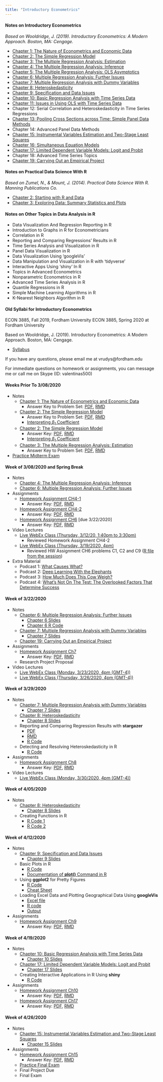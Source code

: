 ```yaml
---
title: "Introductory Econometrics"
---
```



#### Notes on Introductory Econometrics 
*Based on Wooldridge, J. (2019). Introductory Econometrics: A Modern Approach. Boston, MA: Cengage.*

- [Chapter 1: The Nature of Econometrics and Economic Data](etricsCh1.html)
- [Chapter 2: The Simple Regression Model](etricsCh2.html)
- [Chapter 3: The Multiple Regression Analysis: Estimation](etricsCh3.html)
- [Chapter 4: The Multiple Regression Analysis: Inference](etricsCh4.html)
- [Chapter 5: The Multiple Regression Analysis: OLS Asymptotics](etricsCh5.html)
- [Chapter 6: Multiple Regression Analysis: Further Issues](etricsCh6.html)
- [Chapter 7: Multiple Regression Analysis with Dummy Variables](etricsCh7.html)
- [Chapter 8: Heteroskedasticity](etricsCh8.html)
- [Chapter 9: Specification and Data Issues](etricsCh9.html)
- [Chapter 10: Basic Regression Analysis with Time Series Data](etricsCh10.html)
- [Chapter 11: Issues in Using OLS with Time Series Data](etricsCh11.html)
- Chapter 12: Serial Correlation and Heteroskedasticity in Time Series Regressions
- [Chapter 13: Pooling Cross Sections across Time: Simple Panel Data Methods](etricsCh13.html)
- Chapter 14: Advanced Panel Data Methods
- [Chapter 15: Instrumental Variables Estimation and Two-Stage Least Squares](etricsCh15.html)
- [Chapter 16: Simultaneous Equation Models](etricsCh16.html)
- [Chapter 17: Limited Dependent Variable Models: Logit and Probit](etricsCh17.html)
- Chapter 18: Advanced Time Series Topics
- [Chapter 19: Carrying Out an Empirical Project](etricsCh19.html)

#### Notes on Practical Data Science With R
*Based on Zumel, N., & Mount, J. (2014). Practical Data Science With R. Manning Publications Co.*

- [Chapter 2: Starting with R and Data](dataCh2.html)
- [Chapter 3: Exploring Data: Summary Statistics and Plots](dataCh3.html)
    
#### Notes on Other Topics in Data Analysis in R 
    
- Data Visualization And Regression Reporting in R
- Introduction to Graphs in R for Econometricians
- Correlation in R
- Reporting and Comparing Regressions' Results in R
- Time Series Analysis and Visualization in R
- Panel Data Visualization in R
- Data Visualization Using 'googleVis'
- Data Manipulation and Visualization in R with 'tidyverse'
- Interactive Apps Using 'shiny' In R
- Topics in Advanced Econometrics
- Nonparametric Econometrics in R
- Advanced Time Series Analysis in R
- Quantile Regressions in R
- Simple Machine Learning Algorithms in R
- K-Nearest Neighbors Algorithm in R



#### Old Syllabi for Introductory Econometrics

ECON 3885, Fall 2019, Fordham University
ECON 3885, Spring 2020 at Fordham University

Based on Wooldridge, J. (2019). Introductory Econometrics: A Modern Approach. Boston, MA: Cengage.

- [Syllabus](https://drive.google.com/open?id=1ss6lxt9BJOwo0lLZ_tS_qqG8mPQrUB_V)

If you have any questions, please email me at vrudys@fordham.edu

For immediate questions on homework or assignments, you can message me or call me on Skype (ID: valentinas500) 

#### Weeks Prior To 3/08/2020

- Notes
    - [Chapter 1: The Nature of Econometrics and Economic Data](etricsCh1.html)
        + Answer Key to Problem Set: [PDF](https://drive.google.com/open?id=1PtnJhwpTmHfSz1GU7ZgjmsLb0x7kEdV5), [RMD](https://drive.google.com/open?id=1L2dskQAmru8qBMwSe_obsAkmeOV-WV-r)
    - [Chapter 2: The Simple Regression Model](etricsCh2.html)
        + Answer Key to Problem Set: [PDF](https://drive.google.com/open?id=1rfnMkBUjbHa8eUujC01mxdltZPCvnozQ), [RMD](https://drive.google.com/open?id=1sFP998C9IS1ncaudsKogL8_0nFj9t-4r)
        - [Interpreting $\beta_1$ Coefficient](beta1.html)
    - [Chapter 2: The Simple Regression Model](etricsCh2.html)
        + Answer Key: [PDF](https://drive.google.com/open?id=1rfnMkBUjbHa8eUujC01mxdltZPCvnozQ), [RMD](https://drive.google.com/open?id=1sFP998C9IS1ncaudsKogL8_0nFj9t-4r)
        - [Interpreting $\beta_1$ Coefficient](beta1.html)
    - [Chapter 3: The Multiple Regression Analysis: Estimation](etricsCh3.html)
        + Answer Key to Problem Set: [PDF](https://drive.google.com/open?id=1UcOmGtiZGg6ZT9ws6mzEFnXpzESCPCvE), [RMD](https://drive.google.com/open?id=13jH3BUUp231WQ3T3X7vhG-MXy-Ao6ekr)
        
- [Practice Midterm Exam](https://drive.google.com/open?id=18Y4xfoJyh9hbWRfSKcLeDmrFa8nAV6YS)

#### Week of 3/08/2020 and Spring Break

- Notes
    - [Chapter 4: The Multiple Regression Analysis: Inference](etricsCh4.html)
    - [Chapter 6: Multiple Regression Analysis: Further Issues](etricsCh6.html)

- Assignments
    - [Homework Assignment CH4-1](https://drive.google.com/open?id=1kN4yNj5uDr3ziC0fcArjaLNiG5ccMAC5)
        + Answer Key: [PDF](https://drive.google.com/open?id=1ouq1q6noOv-beKNkVL6p2MQDOUwyCBjC), [RMD](https://drive.google.com/open?id=1fbVqVklOdvCNUniZ-LddM0zUX8ciojNe)
    - [Homework Assignment CH4-2](https://drive.google.com/open?id=1LSEZRmeHNllzwjuJp7uYZC5htukFaEkh)
        + Answer Key: [PDF](https://drive.google.com/open?id=1vm29cW31zIIdpMw2A7LdRHt0HGMZF7N_), [RMD](https://drive.google.com/open?id=1Y5n9y7CWlnVxVQvPA4Uob7brCsqJ5C18)
    - [Homework Assignment CH6](https://drive.google.com/open?id=1HtBSfBVSvc-sZHA648bhgqNIc2F7k3c2) [due 3/22/2020]
        + Answer Key: [PDF](https://drive.google.com/open?id=1lggeb-rOSRp9c-AFIYyfOnkiPX81YdpH), [RMD](https://drive.google.com/open?id=1BIy00MHuF30M6aDokio3p_Pu5CIICbqt)

- Video Lectures
    - [Live WebEx Class (Thursday, 3/12/20, 1:40pm to 3:30pm)](https://fordham-student.webex.com/webappng/sites/fordham-student/recording/play/c55394279ccd47bf9ba2ac37591c4cce)
        + Reviewed Homework Assignment CH4-2
    - [Live WebEx Class (Thursday, 3/19/2020, 4pm)](https://fordham-student.webex.com/recordingservice/sites/fordham-student/recording/playback/a3279073aff34deda7f7affe03a25f67)
        + Reviewed HW Assignment CH6 problems C1, C2 and C9 ([R file from the session](https://drive.google.com/open?id=1Plgfvavba28vMNX4wRuUX2jEc28YS1tb))

- Extra Material
    - Podcast 1: [What Causes What?](https://play.podtrac.com/npr-510289/edge1.pod.npr.org/anon.npr-podcasts/podcast/npr/pmoney/2018/10/20181017_pmoney_pmpod453-6760e94c-5c32-43c5-bc4f-85f77c517389.mp3?orgId=1&d=1164&p=510289&story=658312757&t=podcast&e=658312757&siteplayer=true&awCollectionId=510289&awEpisodeId=658312757&dl=1)
    - Podcast 2: [Deep Learning With the Elephants](https://www.npr.org/2019/08/09/749938354/episode-932-deep-learning-with-the-elephants)
    - Podcast 3: [How Much Does This Cow Weigh?](https://www.npr.org/transcripts/714289051)
    - Podcast 4: [What's Not On The Test: The Overlooked Factors That Determine Success](https://www.npr.org/transcripts/721733303)

#### Week of 3/22/2020

- Notes
    - [Chapter 6: Multiple Regression Analysis: Further Issues](etricsCh6.html)
        - [Chapter 6 Slides](https://drive.google.com/open?id=181wdUtAi9lmazwXm82doA5Re6TZpOHUQ)
        - [Chapter 6 R Code](https://drive.google.com/open?id=10Vnmj9B6s3Mre2cYbKOoxD-PXY79UdM4)
    - [Chapter 7: Multiple Regression Analysis with Dummy Variables](etricsCh7.html)
        - [Chapter 7 Slides](https://drive.google.com/open?id=11TYv-QR0abPj_ND9KU8eoBBaRk_qTwWV)
    - [Chapter 19: Carrying Out an Empirical Project](etricsCh19.html)
    
- Assignments
    - [Homework Assignment Ch7](https://drive.google.com/open?id=1G55zarYD7hqtcrkYJPMQOel3a4NmfQwX)
        + Answer Key: [PDF](https://drive.google.com/open?id=1ENiYoMcV8_nX9GPfvNOH1RN5jABp0n97), [RMD](https://drive.google.com/open?id=1Zr2jNBuM-uexgsqJ1AYf-PEWzBnlxY1X)
    - Research Project Proposal

- Video Lectures
    - [Live WebEx Class (Monday, 3/23/2020, 4pm (GMT-4))](https://fordham-student.webex.com/recordingservice/sites/fordham-student/recording/playback/1e0ade1ceb4c4855a39704d8b49eb2cd)
    - [Live WebEx Class (Thursday, 3/26/2020, 4pm (GMT-4))](https://fordham-student.webex.com/recordingservice/sites/fordham-student/recording/playback/3915109b606c424b922fc1aedb7bba53)

#### Week of 3/29/2020 

- Notes
    - [Chapter 7: Multiple Regression Analysis with Dummy Variables](etricsCh7.html)
        - [Chapter 7 Slides](https://drive.google.com/open?id=11TYv-QR0abPj_ND9KU8eoBBaRk_qTwWV)
    - [Chapter 8: Heteroskedasticity](etricsCh8.html)
        - [Chapter 8 Slides](https://drive.google.com/open?id=1ZjOvXr8fv5DgntYpZT-h8jxJe02GSCO3)
    - Reporting and Comparing Regression Results with **stargazer**
        - [PDF](https://drive.google.com/open?id=1QUAy_n8I0e4IByFMRaxtN_twpj1nDh63)
        - [RMD](https://drive.google.com/open?id=1kZiSEh3QbFYZhOMEqNKR5x-C82vgIQ4t)
        - [R Code](https://drive.google.com/open?id=173DDpsUVrtY6I7LtypjFwW_dif-eWCd5)
    - Detecting and Resolving Heteroskedasticity in R
        - [R Code](https://drive.google.com/open?id=15oNsc26HSkfRPslRiCsO46coXxtlmbCn)
- Assignments
    - [Homework Assignment Ch8](https://drive.google.com/open?id=1g5zN37QAA_WBjj36V68fHiArP90GNpm9)
        + Answer Key: [PDF](https://drive.google.com/open?id=1Bg6ksRcByYP-bVsbcgY9rH_npe9PKXCQ), [RMD](https://drive.google.com/open?id=1ZJV-cIlw31ZNfi2rOzM-zeUutfyT8Pu2)

- Video Lectures
    - [Live WebEx Class (Monday, 3/30/2020, 4pm (GMT-4))](https://fordham-student.webex.com/recordingservice/sites/fordham-student/recording/playback/da5d4e8d29c14e8784d4056040b20e08)


#### Week of 4/05/2020 

- Notes
    - [Chapter 8: Heteroskedasticity](etricsCh8.html)
        - [Chapter 8 Slides](https://drive.google.com/open?id=1ZjOvXr8fv5DgntYpZT-h8jxJe02GSCO3)
    - Creating Functions in R
        - [R Code 1](https://drive.google.com/open?id=1KebFurqocEXS6vcJb37OsZepchSNE5zq)
        - [R Code 2](https://drive.google.com/open?id=1fphbFnD3XW6ognqY-B25CYzdxVvbgb7f)


#### Week of 4/12/2020 

- Notes
    - [Chapter 9: Specification and Data Issues](etricsCh9.html)
        - [Chapter 9 Slides](https://drive.google.com/open?id=1Ne3_tMENXVcKcUW13DXgpIQFlT5NlzJ0)
    - Basic Plots in R
        - [R Code](https://drive.google.com/open?id=1ImjxdVt9g1DrPqmx-GjKX1MGOtko0Ie3)
        - [Documentation of **plot()** Command in R](https://www.rdocumentation.org/packages/graphics/versions/3.6.2/topics/plot)
    - Using **ggplot2** for Pretty Figures
        - [R Code](https://drive.google.com/open?id=1_uRuf2VAIjB9dh6FfWyaDMuBPIHRGKNK)
        - [Cheat Sheet](https://rstudio.com/wp-content/uploads/2015/03/ggplot2-cheatsheet.pdf)
    - Loading Excel Data and Plotting Geographical Data Using **googleVis**
        - [Excel file](https://drive.google.com/open?id=1-ay4pgMX8FWERDaSMXVB2dGWYcVml5oH)
        - [R code](https://drive.google.com/open?id=1OKHHelV2jJ6qa7587CmO_hQZrIpeCdXz)
        - [Output](googleVis.html) 
- Assignments
    - [Homework Assignment Ch9](https://drive.google.com/open?id=1J9A6SyREz67XtS2qyXMrDQqHTk3HQxKF)
        + Answer Key: [PDF](https://drive.google.com/open?id=1ws2dBn0HwAJH7HtoeNmF7V9Fehmi1kKb), [RMD](https://drive.google.com/open?id=1ALsMXIZuQYLAbUgiNqftwmSb5LCoUiDL)


#### Week of 4/19/2020 

- Notes
    - [Chapter 10: Basic Regression Analysis with Time Series Data](etricsCh10.html)
        - [Chapter 10 Slides](https://drive.google.com/open?id=1LHg5Ee2PBoyEBi9A4p8j-oVyBZtFXEUG)
    - [Chapter 17: Limited Dependent Variable Models: Logit and Probit](etricsCh17.html)
        - [Chapter 17 Slides](https://drive.google.com/open?id=1SLQgDZ_qD_6tsEyKB9ereR477Ih1Ufh2)
    - Creating Interactive Applications in R Using **shiny**
        - [R Code](https://drive.google.com/open?id=10EaSE3ljdQykGIWUlyzOck3hutmq-lLI)       
- Assignments
    - [Homework Assignment Ch10](https://drive.google.com/open?id=1s0cIMjgWODFRSemTSH0t1LwelanXDs-3)
         + Answer Key: [PDF](https://drive.google.com/open?id=1svSidSTKe9GYIsnOzPHSoxGmSAlUovWd), [RMD](https://drive.google.com/open?id=1hXN__TrBQVtlKhNO6mFImx6qd1FwTFNj)
    - [Homework Assignment Ch17](https://drive.google.com/open?id=1Trxg-Bx1_TxEFC6BN6CZqm24M7p9-RgJ)
        + Answer Key: [PDF](https://drive.google.com/open?id=1M7RIuX-McrHsuA1N9iMM5fXd_JcTCOAH), [RMD](https://drive.google.com/open?id=1nZtC3pKD6xnzoSbb7Ohsg_FNleNjUom4)


#### Week of 4/26/2020 

- Notes
    - [Chapter 15: Instrumental Variables Estimation and Two-Stage Least Squares](etricsCh15.html)
        - [Chapter 15 Slides](https://drive.google.com/open?id=1ImUVwGi8F4wBXBNjRHFPS9iBEFVh2RgA)
- Assignments
    - [Homework Assignment Ch15](https://drive.google.com/open?id=1mVVOWSxW2piVPhymdMWI72l3mBQm8BXV)
        + Answer Key: [PDF](https://drive.google.com/open?id=1u9M7EyaZmCr7c_XdnNxMelj4i1ioYgqs), [RMD](https://drive.google.com/open?id=1Zv1bUFW7btqxpaM2MOutLEip2wqkWt78)
    - [Practice Final Exam](https://drive.google.com/open?id=1JKetTn8lZEYt-PJM4W31bIxvYdBWez4Z)
    - Final Project Due
    - Final Exam


